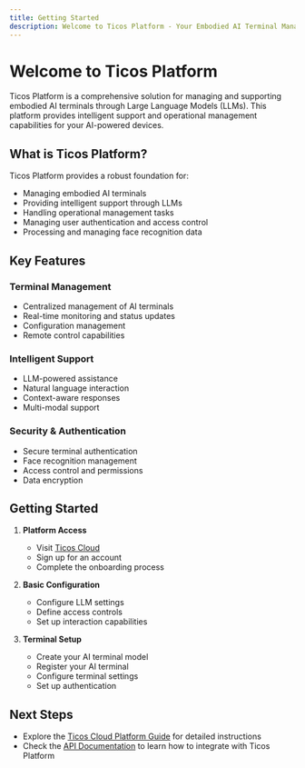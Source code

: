 ```yaml
---
title: Getting Started
description: Welcome to Ticos Platform - Your Embodied AI Terminal Management Solution
---
```


# Welcome to Ticos Platform

Ticos Platform is a comprehensive solution for managing and supporting embodied AI terminals through Large Language Models (LLMs). This platform provides intelligent support and operational management capabilities for your AI-powered devices.

## What is Ticos Platform?

Ticos Platform provides a robust foundation for:

- Managing embodied AI terminals
- Providing intelligent support through LLMs
- Handling operational management tasks
- Managing user authentication and access control
- Processing and managing face recognition data

## Key Features

### Terminal Management

- Centralized management of AI terminals
- Real-time monitoring and status updates
- Configuration management
- Remote control capabilities

### Intelligent Support

- LLM-powered assistance
- Natural language interaction
- Context-aware responses
- Multi-modal support

### Security & Authentication

- Secure terminal authentication
- Face recognition management
- Access control and permissions
- Data encryption

## Getting Started

1. **Platform Access**

   - Visit [Ticos Cloud](https://cloud.ticos.ai)
   - Sign up for an account
   - Complete the onboarding process

2. **Basic Configuration**
   - Configure LLM settings
   - Define access controls
   - Set up interaction capabilities

3. **Terminal Setup**

   - Create your AI terminal model
   - Register your AI terminal
   - Configure terminal settings
   - Set up authentication

## Next Steps

- Explore the [Ticos Cloud Platform Guide](platform) for detailed instructions
- Check the [API Documentation](api) to learn how to integrate with Ticos Platform
